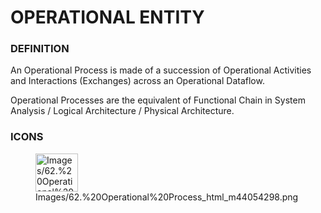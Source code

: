 
= OPERATIONAL ENTITY =

=== DEFINITION ===

An Operational Process is made of a succession of Operational Activities and Interactions (Exchanges) across an Operational Dataflow.


Operational Processes are the equivalent of Functional Chain in System Analysis / Logical Architecture / Physical Architecture.


=== ICONS ===

[[Image:Images/62.%20Operational%20Process_html_m44054298.png|68x61px]]

